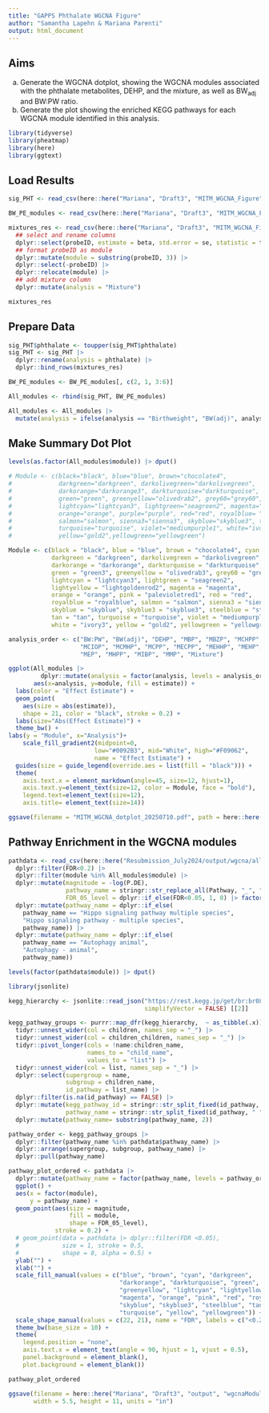 ```yaml
---
title: "GAPPS Phthalate WGCNA Figure"
author: "Samantha Lapehn & Mariana Parenti"
output: html_document
---
```


## Aims 

a) Generate the WGCNA dotplot, showing the WGCNA modules associated with the phthalate metabolites, DEHP, and the mixture, as well as BW~adj~ and BW:PW ratio. 
b) Generate the plot showing the enriched KEGG pathways for each WGCNA module identified in this analysis. 

```r
library(tidyverse)
library(pheatmap)
library(here)
library(ggtext)
```

## Load  Results

```r
sig_PHT <- read_csv(here::here("Mariana", "Draft3", "MITM_WGCNA_Figure", "SigWGCNA_071025.csv"))[, -1]

BW_PE_modules <- read_csv(here::here("Mariana", "Draft3", "MITM_WGCNA_Figure", "WGCNA_sigResults_SPLINES_060525.csv"))

mixtures_res <- read_csv(here::here("Mariana", "Draft3", "MITM_WGCNA_Figure", "GAPPS_Phthalate_WGCNA_QGComp_SigResults_071025.csv"))[, -1] |>
  ## select and rename columns
  dplyr::select(probeID, estimate = beta, std.error = se, statistic = tval, p.value = pval) |>
  ## format probeID as module
  dplyr::mutate(module = substring(probeID, 3)) |>
  dplyr::select(-probeID) |>
  dplyr::relocate(module) |>
  ## add mixture column
  dplyr::mutate(analysis = "Mixture") 

mixtures_res
```

## Prepare Data

```r
sig_PHT$phthalate <- toupper(sig_PHT$phthalate)
sig_PHT <- sig_PHT |>
  dplyr::rename(analysis = phthalate) |>
  dplyr::bind_rows(mixtures_res)

BW_PE_modules <- BW_PE_modules[, c(2, 1, 3:6)]

All_modules <- rbind(sig_PHT, BW_PE_modules)

All_modules <- All_modules |>
  mutate(analysis = ifelse(analysis == "Birthweight", "BW(adj)", analysis))
```

## Make Summary Dot Plot

```r
levels(as.factor(All_modules$module)) |> dput()

# Module <- c(black="black", blue="blue", brown="chocolate4", 
#             darkgreen="darkgreen", darkolivegreen="darkolivegreen", 
#             darkorange="darkorange3", darkturquoise="darkturquoise", 
#             green="green", greenyellow="olivedrab2", grey60="grey60", 
#             lightcyan="lightcyan3", lightgreen="seagreen2", magenta="magenta", 
#             orange="orange", purple="purple", red="red", royalblue= "royalblue",
#             salmon="salmon", sienna3="sienna3", skyblue="skyblue3", tan="tan",
#             turquoise="turquoise", violet="mediumpurple1", white="ivory3",
#             yellow="gold2",yellowgreen="yellowgreen")

Module <- c(black = "black", blue = "blue", brown = "chocolate4", cyan = "cyan3",
            darkgreen = "darkgreen", darkolivegreen = "darkolivegreen", 
            darkorange = "darkorange", darkturquoise = "darkturquoise",
            green = "green3", greenyellow = "olivedrab3", grey60 = "grey60", 
            lightcyan = "lightcyan3", lightgreen = "seagreen2",
            lightyellow = "lightgoldenrod2", magenta = "magenta", 
            orange = "orange", pink = "palevioletred1", red = "red", 
            royalblue = "royalblue", salmon = "salmon", sienna3 = "sienna3",
            skyblue = "skyblue", skyblue3 = "skyblue3", steelblue = "steelblue3",
            tan = "tan", turquoise = "turquoise", violet = "mediumpurple1", 
            white = "ivory3", yellow = "gold2", yellowgreen = "yellowgreen")

analysis_order <- c("BW:PW", "BW(adj)", "DEHP", "MBP", "MBZP", "MCHPP", "MCINP", 
                    "MCIOP", "MCMHP", "MCPP", "MECPP", "MEHHP", "MEHP", "MEOHP", 
                    "MEP", "MHPP", "MIBP", "MMP", "Mixture")

ggplot(All_modules |> 
         dplyr::mutate(analysis = factor(analysis, levels = analysis_order)), 
       aes(x=analysis, y=module, fill = estimate)) + 
  labs(color = "Effect Estimate") +
  geom_point(
    aes(size = abs(estimate)),
    shape = 21, color = "black", stroke = 0.2) +
  labs(size="Abs(Effect Estimate)") +
  theme_bw() + 
labs(y = "Module", x="Analysis")+
    scale_fill_gradient2(midpoint=0, 
                        low="#0092B3", mid="White", high="#F09062", 
                        name = "Effect Estimate") +
  guides(size = guide_legend(override.aes = list(fill = "black"))) +
  theme(
    axis.text.x = element_markdown(angle=45, size=12, hjust=1),
    axis.text.y=element_text(size=12, color = Module, face = "bold"), 
    legend.text=element_text(size=12), 
    axis.title= element_text(size=14)) 

ggsave(filename = "MITM_WGCNA_dotplot_20250710.pdf", path = here::here("Mariana", "Draft3", "output"), width = 8, height = 8, units = "in")
```

## Pathway Enrichment in the WGCNA modules

```r
pathdata <- read_csv(here::here("Resubmission_July2024/output/wgcna/allPathwaysEnrichmentResults.csv")) |>
  dplyr::filter(FDR<0.2) |>
  dplyr::filter(module %in% All_modules$module) |>
  dplyr::mutate(magnitude = -log(P.DE),
                pathway_name = stringr::str_replace_all(Pathway, "_", " "),
                FDR_05_level = dplyr::if_else(FDR<0.05, 1, 0) |> factor()) |>
  dplyr::mutate(pathway_name = dplyr::if_else(
    pathway_name == "Hippo signaling pathway multiple species", 
    "Hippo signaling pathway - multiple species",
    pathway_name)) |>
  dplyr::mutate(pathway_name = dplyr::if_else(
    pathway_name == "Autophagy animal", 
    "Autophagy - animal",
    pathway_name)) 

levels(factor(pathdata$module)) |> dput()

library(jsonlite)

kegg_hierarchy <- jsonlite::read_json("https://rest.kegg.jp/get/br:br08901/json", 
                                      simplifyVector = FALSE) [[2]]

kegg_pathway_groups <- purrr::map_dfr(kegg_hierarchy,  ~ as_tibble(.x)) |>
  tidyr::unnest_wider(col = children, names_sep = "_") |>
  tidyr::unnest_wider(col = children_children, names_sep = "_") |>
  tidyr::pivot_longer(cols = !name:children_name,
                      names_to = "child_name",
                      values_to = "list") |>
  tidyr::unnest_wider(col = list, names_sep = "_") |>
  dplyr::select(supergroup = name, 
                subgroup = children_name, 
                id_pathway = list_name) |>
  dplyr::filter(is.na(id_pathway) == FALSE) |>
  dplyr::mutate(kegg_pathway_id = stringr::str_split_fixed(id_pathway, " ", 2)[, 1],
                pathway_name = stringr::str_split_fixed(id_pathway, " ", 2)[, 2]) |>
  dplyr::mutate(pathway_name= substring(pathway_name, 2))

pathway_order <- kegg_pathway_groups |>
  dplyr::filter(pathway_name %in% pathdata$pathway_name) |>
  dplyr::arrange(supergroup, subgroup, pathway_name) |>
  dplyr::pull(pathway_name)

pathway_plot_ordered <- pathdata |>
  dplyr::mutate(pathway_name = factor(pathway_name, levels = pathway_order)) |>
  ggplot() +
  aes(x = factor(module), 
      y = pathway_name) +
  geom_point(aes(size = magnitude, 
                 fill = module, 
                 shape = FDR_05_level),
             stroke = 0.2) +
  # geom_point(data = pathdata |> dplyr::filter(FDR <0.05),
  #            size = 1, stroke = 0.5,
  #            shape = 8, alpha = 0.5) +
  ylab("") +
  xlab("") +
  scale_fill_manual(values = c("blue", "brown", "cyan", "darkgreen", 
                               "darkorange", "darkturquoise", "green", 
                               "greenyellow", "lightcyan", "lightyellow", 
                               "magenta", "orange", "pink", "red", "royalblue",
                               "skyblue", "skyblue3", "steelblue", "tan", 
                               "turquoise", "yellow", "yellowgreen")) +
  scale_shape_manual(values = c(22, 21), name = "FDR", labels = c("<0.20", "<0.05")) +
  theme_bw(base_size = 10) +
  theme(
    legend.position = "none", 
    axis.text.x = element_text(angle = 90, hjust = 1, vjust = 0.5),
    panel.background = element_blank(), 
    plot.background = element_blank())

pathway_plot_ordered

ggsave(filename = here::here("Mariana", "Draft3", "output", "wgcnaModulePathways_MITA_transparent.pdf"),
       width = 5.5, height = 11, units = "in")
```

